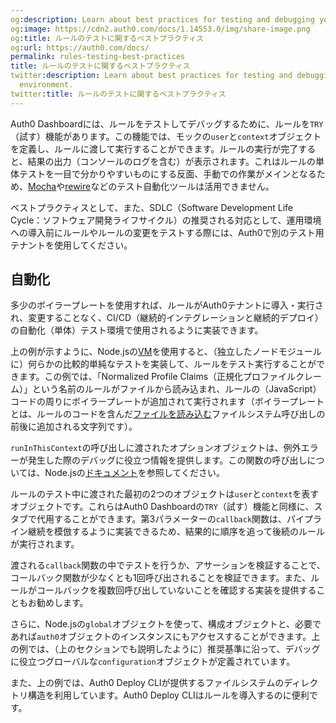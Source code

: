 ```yaml
---
og:description: Learn about best practices for testing and debugging your Auth0 environment.
og:image: https://cdn2.auth0.com/docs/1.14553.0/img/share-image.png
og:title: ルールのテストに関するベストプラクティス
og:url: https://auth0.com/docs/
permalink: rules-testing-best-practices
title: ルールのテストに関するベストプラクティス
twitter:description: Learn about best practices for testing and debugging your Auth0
  environment.
twitter:title: ルールのテストに関するベストプラクティス
---
```




Auth0 Dashboardには、ルールをテストしてデバッグするために、ルールを`TRY`（試す）機能があります。この機能では、モックの`user`と`context`オブジェクトを定義し、ルールに渡して実行することができます。ルールの実行が完了すると、結果の出力（コンソールのログを含む）が表示されます。これはルールの単体テストを一目で分かりやすいものにする反面、手動での作業がメインとなるため、[Mocha](https://mochajs.org/)や[rewire](https://www.npmjs.com/package/rewire)などのテスト自動化ツールは活用できません。

ベストプラクティスとして、また、SDLC（Software Development Life Cycle：ソフトウェア開発ライフサイクル）の推奨される対応として、運用環境への導入前にルールやルールの変更をテストする際には、Auth0で別のテスト用テナントを使用してください。

## 自動化

多少のボイラープレートを使用すれば、ルールがAuth0テナントに導入・実行され、変更することなく、CI/CD（継続的インテグレーションと継続的デプロイ）の自動化（単体）テスト環境で使用されるように実装できます。



上の例が示すように、Node.jsの[VM](https://www.w3schools.com/nodejs/ref_vm.asp)を使用すると、（独立したノードモジュールに）何らかの比較的単純なテストを実装して、ルールをテスト実行することができます。この例では、「Normalized Profile Claims（正規化プロファイルクレーム）」という名前のルールがファイルから読み込まれ、ルールの（JavaScript）コードの周りにボイラープレートが追加されて実行されます（ボイラープレートとは、ルールのコードを含んだ[ファイルを読み込む](https://nodejs.org/api/fs.html#fs_fs_readfilesync_path_options)ファイルシステム呼び出しの前後に追加される文字列です）。

`runInThisContext`の呼び出しに渡されたオプションオブジェクトは、例外エラーが発生した際のデバッグに役立つ情報を提供します。この関数の呼び出しについては、Node.jsの[ドキュメント](https://node.readthedocs.io/en/stable/api/vm/)を参照してください。

ルールのテスト中に渡された最初の2つのオブジェクトは`user`と`context`を表すオブジェクトです。これらはAuth0 Dashboardの`TRY`（試す）機能と同様に、スタブで代用することができます。第3パラメーターの`callback`関数は、パイプライン継続を模倣するように実装できるため、結果的に順序を追って後続のルールが実行されます。

渡される`callback`関数の中でテストを行うか、アサーションを検証することで、コールバック関数が少なくとも1回呼び出されることを検証できます。また、ルールがコールバックを複数回呼び出していないことを確認する実装を提供することもお勧めします。

さらに、Node.jsの`global`オブジェクトを使って、構成オブジェクトと、必要であれば`auth0`オブジェクトのインスタンスにもアクセスすることができます。上の例では、（上のセクションでも説明したように）推奨基準に沿って、デバッグに役立つグローバルな`configuration`オブジェクトが定義されています。

また、上の例では、Auth0 Deploy CLIが提供するファイルシステムのディレクトリ構造を利用しています。Auth0 Deploy CLIはルールを導入するのに便利です。